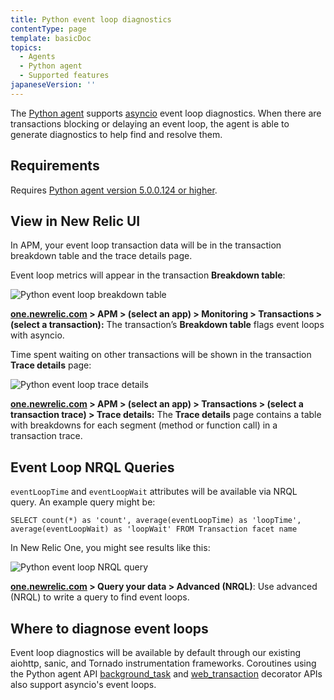 ```yaml
---
title: Python event loop diagnostics
contentType: page
template: basicDoc
topics:
  - Agents
  - Python agent
  - Supported features
japaneseVersion: ''
---
```


The [Python agent](/docs/agents/python-agent/getting-started/introduction-new-relic-python) supports [asyncio](https://docs.python.org/3/library/asyncio.html) event loop diagnostics. When there are transactions blocking or delaying an event loop, the agent is able to generate diagnostics to help find and resolve them.

## Requirements

Requires [Python agent version 5.0.0.124 or higher](/docs/release-notes/agent-release-notes/python-release-notes).

## View in New Relic UI

In APM, your event loop transaction data will be in the transaction breakdown table and the trace details page.

Event loop metrics will appear in the transaction **Breakdown table**:

![Python event loop breakdown table](./images/python-event-loop-breakdown-table.png "python-event-loop-breakdown-table.png")

**[one.newrelic.com](https://one.newrelic.com/) > APM > (select an app) > Monitoring > Transactions > (select a transaction):** The transaction’s **Breakdown table** flags event loops with asyncio.

Time spent waiting on other transactions will be shown in the transaction **Trace details** page:

![Python event loop trace details](./images/python-event-loop-trace-details.png "python-event-loop-trace-details.png")

**[one.newrelic.com](https://one.newrelic.com/) > APM > (select an app) > Transactions > (select a transaction trace) > Trace details:** The **Trace details** page contains a table with breakdowns for each segment (method or function call) in a transaction trace.

## Event Loop NRQL Queries

`eventLoopTime` and `eventLoopWait` attributes will be available via NRQL query. An example query might be:

`SELECT count(*) as 'count', average(eventLoopTime) as 'loopTime', average(eventLoopWait) as 'loopWait' FROM Transaction facet name`

In New Relic One, you might see results like this:

![Python event loop NRQL query](./images/python-event-loop-insights-table.png "python-event-loop-insights-table.png")

**[one.newrelic.com](https://one.newrelic.com) > Query your data > Advanced (NRQL)**: Use advanced (NRQL) to write a query to find event loops.

## Where to diagnose event loops

Event loop diagnostics will be available by default through our existing aiohttp, sanic, and Tornado instrumentation frameworks. Coroutines using the Python agent API [background_task](/docs/agents/python-agent/python-agent-api/background_task) and [web_transaction](/docs/agents/python-agent/python-agent-api/webtransaction) decorator APIs also support asyncio's event loops.
